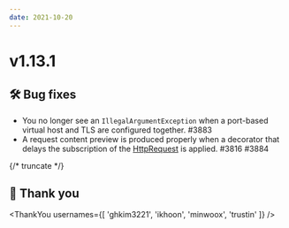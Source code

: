 ```yaml
---
date: 2021-10-20
---
```


# v1.13.1

## 🛠️ Bug fixes

- You no longer see an `IllegalArgumentException` when a port-based virtual host and TLS are
  configured together. #3883
- A request content preview is produced properly when a decorator that delays the subscription of the
  [HttpRequest](type) is applied. #3816 #3884

{/* truncate */}

## 🙇 Thank you

<ThankYou usernames={[
  'ghkim3221',
  'ikhoon',
  'minwoox',
  'trustin'
]} />

